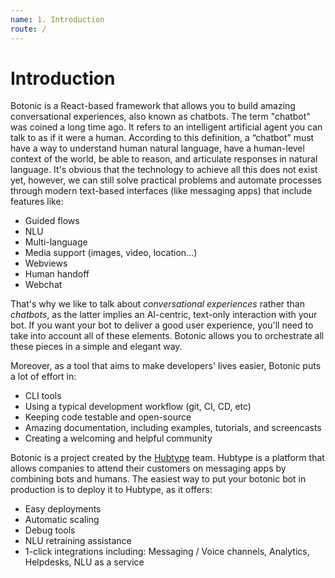 ```yaml
---
name: 1. Introduction
route: /
---
```



# **Introduction**

Botonic is a React-based framework that allows you to build amazing conversational experiences, also known as chatbots.
The term "chatbot" was coined a long time ago. It refers to an intelligent artificial agent you can talk to as if it were a human. According to this definition, a “chatbot” must have a way to understand human natural language, have a human-level context of the world, be able to reason, and articulate responses in natural language. It's obvious that the technology to achieve all this does not exist yet, however, we can still solve practical problems and automate processes through modern text-based interfaces (like messaging apps) that include features like:

* Guided flows
* NLU
* Multi-language
* Media support (images, video, location...)
* Webviews
* Human handoff
* Webchat

That's why we like to talk about *conversational experiences* rather than *chatbots*, as the latter implies an AI-centric, text-only interaction with your bot. If you want your bot to deliver a good user experience, you'll need to take into account all of these elements. Botonic allows you to orchestrate all these pieces in a simple and elegant way.

Moreover, as a tool that aims to make developers' lives easier, Botonic puts a lot of effort in:

* CLI tools
* Using a typical development workflow (git, CI, CD, etc)
* Keeping code testable and open-source
* Amazing documentation, including examples, tutorials, and screencasts
* Creating a welcoming and helpful community

Botonic is a project created by the [Hubtype](https://hubtype.com) team. Hubtype is a platform that allows companies to attend their customers on messaging apps by combining bots and humans.
The easiest way to put your botonic bot in production is to deploy it to Hubtype, as it offers:

* Easy deployments
* Automatic scaling
* Debug tools
* NLU retraining assistance
* 1-click integrations including: Messaging / Voice channels, Analytics, Helpdesks, NLU as a service





<div style={{display:"flex", justifyContent:"flex-end"}}>
 <NextButton title="Getting Started: Installation" href="/getting-started/installation" />
 </div>